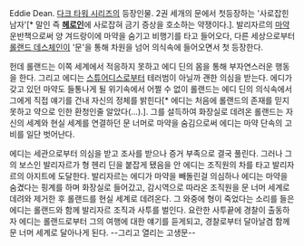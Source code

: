Eddie Dean. [[다크 타워 시리즈]]의 등장인물. 2권 세개의 문에서 첫등장하는 '사로잡힌 남자'[* 말인 즉 '''[[헤로인]]'''에 사로잡혀 금기 증상을 호소하는 약쟁이다.].
발리자르의 [[마약]] 운반책으로써 양 겨드랑이에 마약을 숨기고 비행기를 타고 들어오다, 다른 세상으로부터 [[롤랜드 데스체인]]이 '문'을 통해 차원을 넘어 의식속에 들어오면서 첫 등장한다. 

헌데 롤랜드는 이쪽 세계에서 적응하지 못하고 에디 딘의 몸을 통해 부자연스러운 행동을 한다. 그리고 에디는 [[스튜어디스]]로부터 테러범이 아닐까 괜한 의심을 받는다. 에디가 갖고 있던 마약도 들통나게 될 위기속에서 어쩔 수 없이 롤랜드는 에디 딘의 의식속에서 그에게 직접 얘기를 건내 자신의 정체를 밝힌다[* 에디는 처음에 롤랜드의 존재를 믿지 못하고 약으로 인한 환청인줄 알았다(...).]. 그를 설득하여 화장실로 데려온 롤랜드는 자신의 세계와 현실 세계를 연결하던 문 너머로 마약을 숨김으로써 에디는 마약 단속의 고비를 일단 벗어난다. 

에디는 세관으로부터 의심을 받고 조사를 받으나 증거 부족으로 결국 풀린다. 그러나 그의 보스인 발리자르가 형 헨리 딘을 붙잡게 됐음을 안 에디는 조직원의 차를 타고 발리자르의 아지트에 도달한다. 발리자르는 에디가 마약을 빼돌린걸 의심하나 에디는 마약을 숨겼다는 핑계를 하며 화장실로 들어갔고, 감시역으로 따라온 조직원을 문 너머 세계로 데려와 제거한 후 롤랜드를 현실 세계로 데려온다. 그 와중에 형이 죽었다는 소리를 들은 에디는 롤랜드와 함께 발리자르 조직과 사투를 벌인다. 요란한 사투끝에 경찰이 출동하자 에디는 롤랜드로부터 그의 여행에 대한 얘기를 듣게되고, 경찰로부터 달아날겸 함께 문 너머 세계로 달아나게 된다. --그리고 열리는 고생문--
